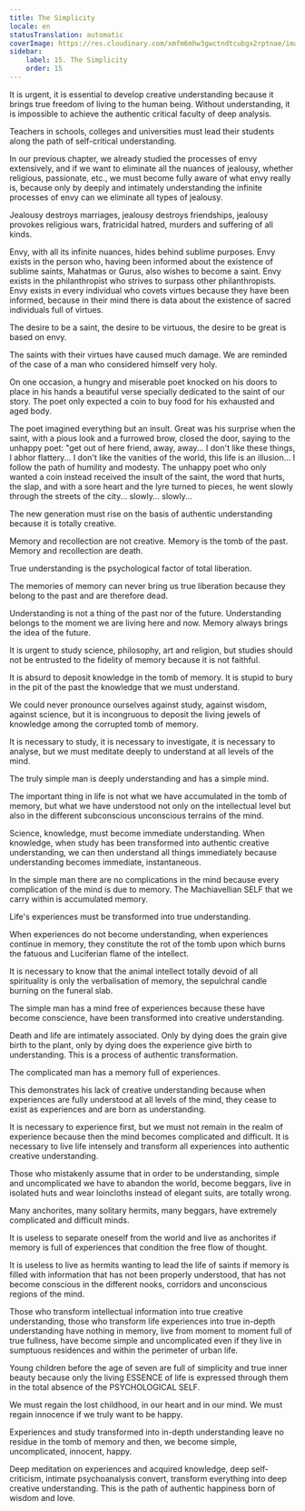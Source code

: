 ```yaml
---
title: The Simplicity
locale: en
statusTranslation: automatic
coverImage: https://res.cloudinary.com/xmfm6mhw3gwctndtcubgx2rptnae/image/upload/v1740337243/small_cover_educacion_fundamental_a051170f1c.webp
sidebar:
    label: 15. The Simplicity
    order: 15
---
```

It is urgent, it is essential to develop creative understanding because it brings true freedom of living to the human being. Without understanding, it is impossible to achieve the authentic critical faculty of deep analysis.

Teachers in schools, colleges and universities must lead their students along the path of self-critical understanding.

In our previous chapter, we already studied the processes of envy extensively, and if we want to eliminate all the nuances of jealousy, whether religious, passionate, etc., we must become fully aware of what envy really is, because only by deeply and intimately understanding the infinite processes of envy can we eliminate all types of jealousy.

Jealousy destroys marriages, jealousy destroys friendships, jealousy provokes religious wars, fratricidal hatred, murders and suffering of all kinds.

Envy, with all its infinite nuances, hides behind sublime purposes. Envy exists in the person who, having been informed about the existence of sublime saints, Mahatmas or Gurus, also wishes to become a saint. Envy exists in the philanthropist who strives to surpass other philanthropists. Envy exists in every individual who covets virtues because they have been informed, because in their mind there is data about the existence of sacred individuals full of virtues.

The desire to be a saint, the desire to be virtuous, the desire to be great is based on envy.

The saints with their virtues have caused much damage. We are reminded of the case of a man who considered himself very holy.

On one occasion, a hungry and miserable poet knocked on his doors to place in his hands a beautiful verse specially dedicated to the saint of our story. The poet only expected a coin to buy food for his exhausted and aged body.

The poet imagined everything but an insult. Great was his surprise when the saint, with a pious look and a furrowed brow, closed the door, saying to the unhappy poet: "get out of here friend, away, away... I don't like these things, I abhor flattery... I don't like the vanities of the world, this life is an illusion... I follow the path of humility and modesty. The unhappy poet who only wanted a coin instead received the insult of the saint, the word that hurts, the slap, and with a sore heart and the lyre turned to pieces, he went slowly through the streets of the city... slowly... slowly...

The new generation must rise on the basis of authentic understanding because it is totally creative.

Memory and recollection are not creative. Memory is the tomb of the past. Memory and recollection are death.

True understanding is the psychological factor of total liberation.

The memories of memory can never bring us true liberation because they belong to the past and are therefore dead.

Understanding is not a thing of the past nor of the future. Understanding belongs to the moment we are living here and now. Memory always brings the idea of the future.

It is urgent to study science, philosophy, art and religion, but studies should not be entrusted to the fidelity of memory because it is not faithful.

It is absurd to deposit knowledge in the tomb of memory. It is stupid to bury in the pit of the past the knowledge that we must understand.

We could never pronounce ourselves against study, against wisdom, against science, but it is incongruous to deposit the living jewels of knowledge among the corrupted tomb of memory.

It is necessary to study, it is necessary to investigate, it is necessary to analyse, but we must meditate deeply to understand at all levels of the mind.

The truly simple man is deeply understanding and has a simple mind.

The important thing in life is not what we have accumulated in the tomb of memory, but what we have understood not only on the intellectual level but also in the different subconscious unconscious terrains of the mind.

Science, knowledge, must become immediate understanding. When knowledge, when study has been transformed into authentic creative understanding, we can then understand all things immediately because understanding becomes immediate, instantaneous.

In the simple man there are no complications in the mind because every complication of the mind is due to memory. The Machiavellian SELF that we carry within is accumulated memory.

Life's experiences must be transformed into true understanding.

When experiences do not become understanding, when experiences continue in memory, they constitute the rot of the tomb upon which burns the fatuous and Luciferian flame of the intellect.

It is necessary to know that the animal intellect totally devoid of all spirituality is only the verbalisation of memory, the sepulchral candle burning on the funeral slab.

The simple man has a mind free of experiences because these have become conscience, have been transformed into creative understanding.

Death and life are intimately associated. Only by dying does the grain give birth to the plant, only by dying does the experience give birth to understanding. This is a process of authentic transformation.

The complicated man has a memory full of experiences.

This demonstrates his lack of creative understanding because when experiences are fully understood at all levels of the mind, they cease to exist as experiences and are born as understanding.

It is necessary to experience first, but we must not remain in the realm of experience because then the mind becomes complicated and difficult. It is necessary to live life intensely and transform all experiences into authentic creative understanding.

Those who mistakenly assume that in order to be understanding, simple and uncomplicated we have to abandon the world, become beggars, live in isolated huts and wear loincloths instead of elegant suits, are totally wrong.

Many anchorites, many solitary hermits, many beggars, have extremely complicated and difficult minds.

It is useless to separate oneself from the world and live as anchorites if memory is full of experiences that condition the free flow of thought.

It is useless to live as hermits wanting to lead the life of saints if memory is filled with information that has not been properly understood, that has not become conscious in the different nooks, corridors and unconscious regions of the mind.

Those who transform intellectual information into true creative understanding, those who transform life experiences into true in-depth understanding have nothing in memory, live from moment to moment full of true fullness, have become simple and uncomplicated even if they live in sumptuous residences and within the perimeter of urban life.

Young children before the age of seven are full of simplicity and true inner beauty because only the living ESSENCE of life is expressed through them in the total absence of the PSYCHOLOGICAL SELF.

We must regain the lost childhood, in our heart and in our mind. We must regain innocence if we truly want to be happy.

Experiences and study transformed into in-depth understanding leave no residue in the tomb of memory and then, we become simple, uncomplicated, innocent, happy.

Deep meditation on experiences and acquired knowledge, deep self-criticism, intimate psychoanalysis convert, transform everything into deep creative understanding. This is the path of authentic happiness born of wisdom and love.


